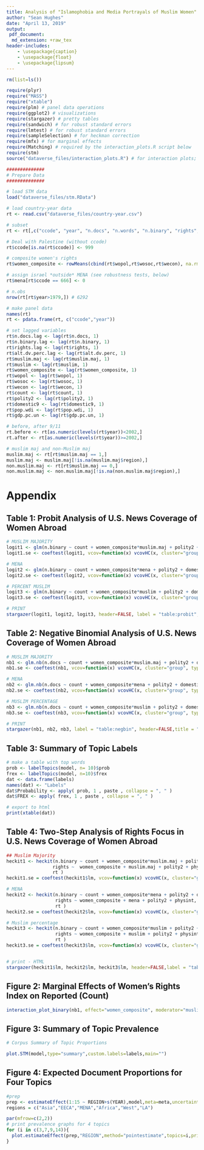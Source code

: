 ```yaml
---
title: Analysis of "Islamophobia and Media Portrayals of Muslim Women"
author: "Sean Hughes"
date: "April 13, 2019"
output:
 pdf_document:
  md_extension: +raw_tex
header-includes:
    - \usepackage{caption}
    - \usepackage{float}
    - \usepackage{lipsum}
---
```


\captionsetup[table]{labelformat=empty}

```r
rm(list=ls())

require(plyr)
require("MASS")
require("xtable")
require(plm) # panel data operations
require(ggplot2) # visualizations
require(stargazer) # pretty tables
require(sandwich) # for robust standard errors
require(lmtest) # for robust standard errors
require(sampleSelection) # for heckman correction
require(mfx) # for marginal effects
require(Matching) # required by the interaction_plots.R script below
require(stm)
source("dataverse_files/interaction_plots.R") # for interaction plots; see paper for attribution
```

```r

##############
# Prepare Data
##############

# load STM data
load("dataverse_files/stm.RData")

# load country-year data
rt <- read.csv("dataverse_files/country-year.csv")

# subset
rt <- rt[,c("ccode", "year", "n.docs", "n.words", "n.binary", "rights", "alt.dv.perc", "muslim", "muslim.maj", "mena", "polity2", "physint", "amnesty", "statedept", "gdp.pc.un", "pop.wdi", "wopol", "wosoc", "wecon", "domestic9", "count", "region")]

# Deal with Palestine (without ccode)
rt$ccode[is.na(rt$ccode)] <- 999

# composite women's rights
rt$women_composite <- rowMeans(cbind(rt$wopol,rt$wosoc,rt$wecon), na.rm = T)

# assign israel *outside* MENA (see robustness tests, below)
rt$mena[rt$ccode == 666] <- 0

# n.obs
nrow(rt[rt$year>1979,]) # 6292

# make panel data
names(rt)
rt <- pdata.frame(rt, c("ccode","year"))

# set lagged variables
rt$n.docs.lag <- lag(rt$n.docs, 1)
rt$n.binary.lag <- lag(rt$n.binary, 1)
rt$rights.lag <- lag(rt$rights, 1)
rt$alt.dv.perc.lag <- lag(rt$alt.dv.perc, 1)
rt$muslim.maj <- lag(rt$muslim.maj, 1)
rt$muslim <- lag(rt$muslim, 1)
rt$women_composite <- lag(rt$women_composite, 1)
rt$wopol <- lag(rt$wopol, 1)
rt$wosoc <- lag(rt$wosoc, 1)
rt$wecon <- lag(rt$wecon, 1)
rt$count <- lag(rt$count, 1)
rt$polity2 <- lag(rt$polity2, 1)
rt$domestic9 <- lag(rt$domestic9, 1)
rt$pop.wdi <- lag(rt$pop.wdi, 1)
rt$gdp.pc.un <- lag(rt$gdp.pc.un, 1)

# before, after 9/11
rt.before <- rt[as.numeric(levels(rt$year))<2002,]
rt.after <- rt[as.numeric(levels(rt$year))>=2002,]

# muslim maj and non-Muslim maj
muslim.maj <- rt[rt$muslim.maj == 1,]
muslim.maj <- muslim.maj[!is.na(muslim.maj$region),]
non.muslim.maj <- rt[rt$muslim.maj == 0,]
non.muslim.maj <- non.muslim.maj[!is.na(non.muslim.maj$region),]
```

# Appendix

## Table 1: Probit Analysis of U.S. News Coverage of Women Abroad

```r
# MUSLIM MAJORITY
logit1 <- glm(n.binary ~ count + women_composite*muslim.maj + polity2 + domestic9 + log(pop.wdi) + log(gdp.pc.un), data = rt, family = binomial(link="probit"), control = list(maxit = 50))
logit1.se <- coeftest(logit1, vcov=function(x) vcovHC(x, cluster="group", type="HC1"))[,2]

# MENA
logit2 <- glm(n.binary ~ count + women_composite*mena + polity2 + domestic9 + log(pop.wdi) + log(gdp.pc.un), data = rt, family = binomial(link="probit"), control = list(maxit = 50))
logit2.se <- coeftest(logit2, vcov=function(x) vcovHC(x, cluster="group", type="HC1"))[,2]

# PERCENT MUSLIM
logit3 <- glm(n.binary ~ count + women_composite*muslim + polity2 + domestic9 + log(pop.wdi) + log(gdp.pc.un), data = rt, family = binomial(link="probit"), control = list(maxit = 50))
logit3.se <- coeftest(logit3, vcov=function(x) vcovHC(x, cluster="group", type="HC1"))[,2]

```

```r

# PRINT
stargazer(logit1, logit2, logit3, header=FALSE, label = "table:probit", style = "ajps", title = "Probit Analysis of U.S. News Coverage about Women Abroad", se = list(logit1.se, logit2.se, logit3.se), notes="Robust standard errors clustered on country appear in parentheses.",  dep.var.labels = "Repocountry.yeared (Binary)", covariate.labels=c("Country Repocountry.years", "Women's Rights Index","Muslim Majority","MENA", "Muslim Percentage", "Democracy", "Instability", "Population", "GDP per capita", "Women's Rights x Muslim Majority", "Women's Rights x MENA","Women's Rights x Muslim Percentage"), star.cutoffs = c(0.05, 0.01, .001))

```

\pagebreak

## Table 2: Negative Binomial Analysis of U.S. News Coverage of Women Abroad

```r
# MUSLIM MAJORITY
nb1 <- glm.nb(n.docs ~ count + women_composite*muslim.maj + polity2 + domestic9 + log(pop.wdi) +log(gdp.pc.un),data = rt)
nb1.se <- coeftest(nb1, vcov=function(x) vcovHC(x, cluster="group", type="HC1"))[,2]

# MENA
nb2 <- glm.nb(n.docs ~ count + women_composite*mena + polity2 + domestic9 + log(pop.wdi) +log(gdp.pc.un),data = rt)
nb2.se <- coeftest(nb2, vcov=function(x) vcovHC(x, cluster="group", type="HC1"))[,2]

# MUSLIM PERCENTAGE
nb3 <- glm.nb(n.docs ~ count + women_composite*muslim + polity2 + domestic9 + log(pop.wdi) +log(gdp.pc.un),data = rt)
nb3.se <- coeftest(nb3, vcov=function(x) vcovHC(x, cluster="group", type="HC1"))[,2]

# PRINT
stargazer(nb1, nb2, nb3, label = "table:negbin", header=FALSE,title = "Negative Binomial Analysis of U.S. News Coverage about Women Abroad", style = "ajps", se = list(nb1.se, nb2.se, nb3.se), notes="Robust standard errors clustered on country appear in parentheses.",  dep.var.labels = "Reported (Count)", covariate.labels=c("Country Reports", "Women's Rights Index","Muslim Majority","MENA", "Muslim Percentage", "Democracy", "Instability", "Population", "GDP per capita", "Women's Rights x Muslim Majority", "Women's Rights x MENA","Women's Rights x Muslim Percentage"), star.cutoffs = c(0.05, 0.01, 0.001))
```

\pagebreak

## Table 3: Summary of Topic Labels

```r
# make a table with top words
prob <- labelTopics(model, n= 10)$prob
frex <- labelTopics(model, n=10)$frex
dat <- data.frame(labels)
names(dat) <- "Labels"
dat$Probability <- apply( prob, 1 , paste , collapse = ", " )
dat$FREX <- apply( frex, 1 , paste , collapse = ", " )

# export to html
print(xtable(dat))
```

\pagebreak

## Table 4: Two-Step Analysis of Rights Focus in U.S. News Coverage of Women Abroad

```r
## Muslim Majority
heckit1 <- heckit(n.binary ~ count + women_composite*muslim.maj + polity2 + domestic9 + log(pop.wdi) +log(gdp.pc.un),
                 rights ~  women_composite + muslim.maj + polity2 + physint,
                 rt )
heckit1.se = coeftest(heckit1$lm, vcov=function(x) vcovHC(x, cluster="group", type="HC1"))[,2]

# MENA
heckit2 <- heckit(n.binary ~ count + women_composite*mena + polity2 + domestic9 + log(pop.wdi) +log(gdp.pc.un),
                  rights ~ women_composite + mena + polity2 + physint,
                  rt )
heckit2.se = coeftest(heckit2$lm, vcov=function(x) vcovHC(x, cluster="group", type="HC1"))[,2]

# Muslim percentage
heckit3 <- heckit(n.binary ~ count + women_composite*muslim + polity2 + domestic9 + log(pop.wdi) +log(gdp.pc.un),
                  rights ~ women_composite + muslim + polity2 + physint,
                  rt )
heckit3.se = coeftest(heckit3$lm, vcov=function(x) vcovHC(x, cluster="group", type="HC1"))[,2]


# print - HTML
stargazer(heckit1$lm, heckit2$lm, heckit3$lm, header=FALSE,label = "table:heckit", style = "ajps", title = "Two-Step Analysis of Rights Focus in U.S. News Coverage about Women Abroad", se = list(heckit1.se, heckit2.se, heckit3.se), notes="Robust standard errors clustered on country appear in parentheses.",  dep.var.labels = "Rights Focus", covariate.labels=c("Intercept", "Women's Rights Index","Muslim Majority","MENA", "Muslim Percentage", "Democracy", "Physical Integrity Rights"), star.cutoffs = c(0.05, 0.01, 0.001))
```

\pagebreak

## Figure 2: Marginal Effects of Women's Rights Index on Reported (Count)

```r
interaction_plot_binary(nb1, effect="women_composite", moderator="muslim.maj", interaction="women_composite:muslim.maj", factor_labels=c("Not Muslim Majority","Muslim Majority"), xlabel="", ylabel="Marginal Effect of Women's Rights on Coverage", title="")
```

\pagebreak

## Figure 3: Summary of Topic Prevalence

```r
# Corpus Summary of Topic Proportions

plot.STM(model,type="summary",custom.labels=labels,main="")
```

\pagebreak

## Figure 4: Expected Document Proportions for Four Topics

```r
#prep
prep <- estimateEffect(1:15 ~ REGION+s(YEAR),model,meta=meta,uncertainty="Global",documents=docs)
regions = c("Asia","EECA","MENA","Africa","West","LA")

par(mfrow=c(2,2))
# print prevalence graphs for 4 topics
for (i in c(3,7,9,14)){
  plot.estimateEffect(prep,"REGION",method="pointestimate",topics=i,printlegend=TRUE,labeltype="custom",custom.labels=regions,main=labels[i],ci.level=.95,nsims=100)
}
```
